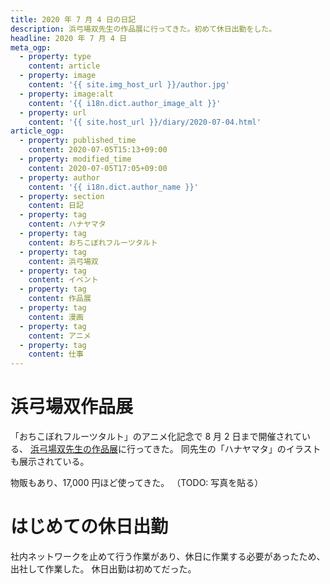 ```yaml
---
title: 2020 年 7 月 4 日の日記
description: 浜弓場双先生の作品展に行ってきた。初めて休日出勤をした。
headline: 2020 年 7 月 4 日
meta_ogp:
  - property: type
    content: article
  - property: image
    content: '{{ site.img_host_url }}/author.jpg'
  - property: image:alt
    content: '{{ i18n.dict.author_image_alt }}'
  - property: url
    content: '{{ site.host_url }}/diary/2020-07-04.html'
article_ogp:
  - property: published_time
    content: 2020-07-05T15:13+09:00
  - property: modified_time
    content: 2020-07-05T17:05+09:00
  - property: author
    content: '{{ i18n.dict.author_name }}'
  - property: section
    content: 日記
  - property: tag
    content: ハナヤマタ
  - property: tag
    content: おちこぼれフルーツタルト
  - property: tag
    content: 浜弓場双
  - property: tag
    content: イベント
  - property: tag
    content: 作品展
  - property: tag
    content: 漫画
  - property: tag
    content: アニメ
  - property: tag
    content: 仕事
---
```

# 浜弓場双作品展

「おちこぼれフルーツタルト」のアニメ化記念で 8 月 2 日まで開催されている、
[浜弓場双先生の作品展](http://www.gofa.co.jp/art/200527_hamayumiba/)に行ってきた。
同先生の「ハナヤマタ」のイラストも展示されている。

物販もあり、17,000 円ほど使ってきた。
（TODO: 写真を貼る）

# はじめての休日出勤

社内ネットワークを止めて行う作業があり、休日に作業する必要があったため、出社して作業した。
休日出勤は初めてだった。

